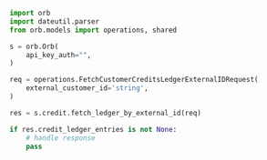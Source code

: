 ```python FetchLedgerByExternalId.py
import orb
import dateutil.parser
from orb.models import operations, shared

s = orb.Orb(
    api_key_auth="",
)

req = operations.FetchCustomerCreditsLedgerExternalIDRequest(
    external_customer_id='string',
)

res = s.credit.fetch_ledger_by_external_id(req)

if res.credit_ledger_entries is not None:
    # handle response
    pass
```
